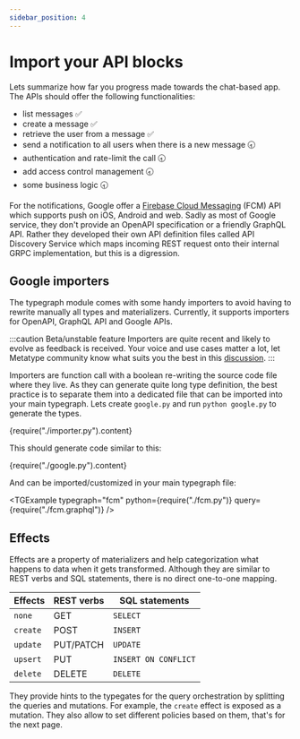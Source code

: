 ```yaml
---
sidebar_position: 4
---
```



# Import your API blocks

Lets summarize how far you progress made towards the chat-based app. The APIs should offer the following functionalities:

- list messages ✅
- create a message ✅
- retrieve the user from a message ✅
- send a notification to all users when there is a new message 🕣
- authentication and rate-limit the call 🕣
- add access control management 🕣
- some business logic 🕣

For the notifications, Google offer a [Firebase Cloud Messaging](https://firebase.google.com/docs/reference/fcm/rest) (FCM) API which supports push on iOS, Android and web. Sadly as most of Google service, they don't provide an OpenAPI specification or a friendly GraphQL API. Rather they developed their own API definition files called API Discovery Service which maps incoming REST request onto their internal GRPC implementation, but this is a digression.

## Google importers

The typegraph module comes with some handy importers to avoid having to rewrite manually all types and materializers. Currently, it supports importers for OpenAPI, GraphQL API and Google APIs.

:::caution Beta/unstable feature
Importers are quite recent and likely to evolve as feedback is received. Your voice and use cases matter a lot, let Metatype community know what suits you the best in this [discussion](https://github.com/metatypedev/metatype/discussions/104).
:::

Importers are function call with a boolean re-writing the source code file where they live. As they can generate quite long type definition, the best practice is to separate them into a dedicated file that can be imported into your main typegraph. Lets create `google.py` and run `python google.py` to generate the types.

<CodeBlock language="python">{require("./importer.py").content}</CodeBlock>

This should generate code similar to this:

<CodeBlock language="python">{require("./google.py").content}</CodeBlock>

And can be imported/customized in your main typegraph file:

<TGExample
  typegraph="fcm"
  python={require("./fcm.py")}
  query={require("./fcm.graphql")}
/>

## Effects

Effects are a property of materializers and help categorization what happens to data when it gets transformed. Although they are similar to REST verbs and SQL statements, there is no direct one-to-one mapping.

| Effects  | REST verbs | SQL statements       |
| -------- | ---------- | -------------------- |
| `none`   | GET        | `SELECT`             |
| `create` | POST       | `INSERT`             |
| `update` | PUT/PATCH  | `UPDATE`             |
| `upsert` | PUT        | `INSERT ON CONFLICT` |
| `delete` | DELETE     | `DELETE`             |

They provide hints to the typegates for the query orchestration by splitting the queries and mutations. For example, the `create` effect is exposed as a mutation. They also allow to set different policies based on them, that's for the next page.
